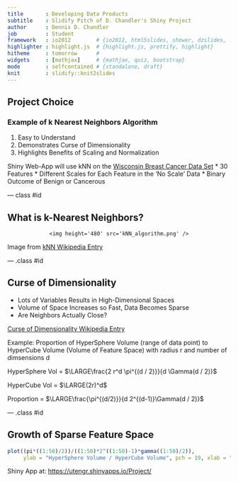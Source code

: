```yaml
---
title       : Developing Data Products
subtitle    : Slidify Pitch of D. Chandler's Shiny Project
author      : Dennis D. Chandler
job         : Student
framework   : io2012        # {io2012, html5slides, shower, dzslides, ...}
highlighter : highlight.js  # {highlight.js, prettify, highlight}
hitheme     : tomorrow      # 
widgets     : [mathjax]     # {mathjax, quiz, bootstrap}
mode        : selfcontained # {standalone, draft}
knit        : slidify::knit2slides
---
```


## Project Choice

### Example of k Nearest Neighbors Algorithm
  1. Easy to Understand
  2. Demonstrates Curse of Dimensionality
  3. Highlights Benefits of Scaling and Normalization

Shiny Web-App will use kNN on the [Wisconsin Breast Cancer Data Set](https://archive.ics.uci.edu/ml/datasets/Breast+Cancer+Wisconsin+%28Diagnostic%29)
* 30 Features
* Different Scales for Each Feature in the 'No Scale' Data
* Binary Outcome of Benign or Cancerous

--- class #id

## What is k-Nearest Neighbors?
<div style='text-align: center;'>
    <img height='480' src='kNN_algorithm.png' />
</div>

Image from [kNN Wikipedia Entry](http://en.wikipedia.org/wiki/K-nearest_neighbors_algorithm)

--- .class #id

## Curse of Dimensionality

* Lots of Variables Results in High-Dimensional Spaces
* Volume of Space Increases so Fast, Data Becomes Sparse
* Are Neighbors Actually Close?

[Curse of Dimensionality Wikipedia Entry](http://en.wikipedia.org/wiki/Curse_of_dimensionality)

Example: Proportion of HyperSphere Volume (range of data point) to HyperCube Volume (Volume of Feature Space) with radius r and number of dimsensions d

HyperSphere Vol = $\LARGE\frac{2 r^d \pi^{(d / 2)}}{d \Gamma(d / 2)}$

HyperCube Vol = $\LARGE(2r)^d$

Proportion = $\LARGE\frac{\pi^{(d/2)}}{d 2^{(d-1)}\Gamma(d / 2)}$

--- .class #id

## Growth of Sparse Feature Space
```r
plot((pi*((1:50)/2))/((1:50)*2^((1:50)-1)*gamma((1:50)/2)),
     ylab = "HyperSphere Volume / HyperCube Volume", pch = 19, xlab = "Number of Features")
```

Shiny App at: [https://utengr.shinyapps.io/Project/](https://utengr.shinyapps.io/Project/)